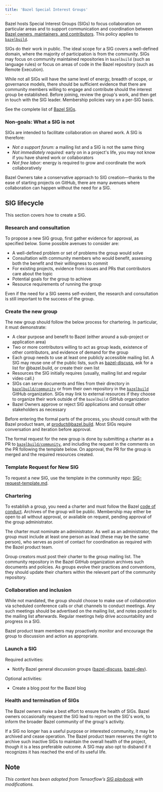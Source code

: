 ```yaml
---
title: 'Bazel Special Interest Groups'
---
```




Bazel hosts Special Interest Groups (SIGs) to focus collaboration on particular
areas and to support communication and coordination between [Bazel owners,
maintainers, and contributors](/contribute/policy). This policy
applies to [`bazelbuild`](http://github.com/bazelbuild).

SIGs do their work in public. The ideal scope for a SIG covers a well-defined
domain, where the majority of participation is from the community. SIGs may
focus on community maintained repositories in `bazelbuild` (such as language
rules) or focus on areas of code in the Bazel repository (such as Remote
Execution).

While not all SIGs will have the same level of energy, breadth of scope, or
governance models, there should be sufficient evidence that there are community
members willing to engage and contribute should the interest group be
established. Before joining, review the group's work, and then get in touch
with the SIG leader. Membership policies vary on a per-SIG basis.

See the complete list of
[Bazel SIGs](https://github.com/bazelbuild/community/tree/main/sigs).

### Non-goals: What a SIG is not

SIGs are intended to facilitate collaboration on shared work. A SIG is
therefore:

-   *Not a support forum:* a mailing list and a SIG is not the same thing
-   *Not immediately required:* early on in a project's life, you may not know
    if you have shared work or collaborators
-   *Not free labor:* energy is required to grow and coordinate the work
    collaboratively

Bazel Owners take a conservative approach to SIG creation—thanks to the ease of
starting projects on GitHub, there are many avenues where collaboration can
happen without the need for a SIG.

## SIG lifecycle

This section covers how to create a SIG.

### Research and consultation

To propose a new SIG group, first gather evidence for approval, as specified
below. Some possible avenues to consider are:

-   A well-defined problem or set of problems the group would solve
-   Consultation with community members who would benefit, assessing both the
    benefit and their willingness to commit
-   For existing projects, evidence from issues and PRs that contributors care
    about the topic
-   Potential goals for the group to achieve
-   Resource requirements of running the group

Even if the need for a SIG seems self-evident, the research and consultation is
still important to the success of the group.

### Create the new group

The new group should follow the below process for chartering. In particular, it
must demonstrate:

-   A clear purpose and benefit to Bazel (either around a sub-project or
    application area)
-   Two or more contributors willing to act as group leads, existence of other
    contributors, and evidence of demand for the group
-   Each group needs to use at least one publicly accessible mailing list. A SIG
    may reuse one of the public lists, such as
    [bazel-discuss](https://groups.google.com/g/bazel-discuss), ask for a list
    for @bazel.build, or create their own list
-   Resources the SIG initially requires (usually, mailing list and regular
    video call.)
-   SIGs can serve documents and files from their directory in
    [`bazelbuild/community`](https://github.com/bazelbuild/community)
    or from their own repository in the
    [`bazelbuild`](https://github.com/bazelbuild) GitHub
    organization. SIGs may link to external resources if they choose to organize
    their work outside of the `bazelbuild` GitHub organization
-   Bazel Owners approve or reject SIG applications and consult other
    stakeholders as necessary

Before entering the formal parts of the process, you should consult with
the Bazel product team, at product@bazel.build. Most SIGs require conversation
and iteration before approval.

The formal request for the new group is done by submitting a charter as a PR to
[`bazelbuild/community`](https://github.com/bazelbuild/community),
and including the request in the comments on the PR following the template
below. On approval, the PR for the group is merged and the required resources
created.

### Template Request for New SIG

To request a new SIG, use the template in the community repo:
[SIG-request-template.md](https://github.com/bazelbuild/community/blob/main/governance/SIG-request-template.md).

### Chartering

To establish a group, you need a charter and must follow the Bazel
[code of conduct](https://github.com/bazelbuild/bazel/blob/HEAD/CODE_OF_CONDUCT.md).
Archives of the group will be public. Membership may either be open to all
without approval, or available on request, pending approval of the group
administrator.

The charter must nominate an administrator. As well as an administrator, the
group must include at least one person as lead (these may be the same person),
who serves as point of contact for coordination as required with the Bazel
product team.

Group creators must post their charter to the group mailing list. The community
repository in the Bazel GitHub organization archives such documents and
policies. As groups evolve their practices and conventions, they should update
their charters within the relevant part of the community repository.

### Collaboration and inclusion

While not mandated, the group should choose to make use of collaboration
via scheduled conference calls or chat channels to conduct meetings. Any such
meetings should be advertised on the mailing list, and notes posted to the
mailing list afterwards. Regular meetings help drive accountability and progress
in a SIG.

Bazel product team members may proactively monitor and encourage the group to
discussion and action as appropriate.

### Launch a SIG

Required activities:

-   Notify Bazel general discussion groups
    ([bazel-discuss](https://groups.google.com/g/bazel-discuss),
    [bazel-dev](https://groups.google.com/g/bazel-dev)).

Optional activities:

-   Create a blog post for the Bazel blog

### Health and termination of SIGs

The Bazel owners make a best effort to ensure the health of SIGs. Bazel owners
occasionally request the SIG lead to report on the SIG's work, to inform the
broader Bazel community of the group's activity.

If a SIG no longer has a useful purpose or interested community, it may be
archived and cease operation. The Bazel product team reserves the right to
archive such inactive SIGs to maintain the overall health of the project,
though it is a less preferable outcome. A SIG may also opt to disband if
it recognizes it has reached the end of its useful life.

## Note

*This content has been adopted from Tensorflow’s
[SIG playbook](https://www.tensorflow.org/community/sig_playbook)
with modifications.*
